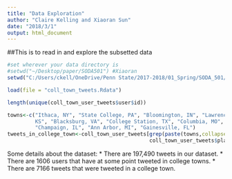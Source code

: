 ```yaml
---
title: "Data Exploration"
author: "Claire Kelling and Xiaoran Sun"
date: "2018/3/1"
output: html_document
---
```


##This is to read in and explore the subsetted data
```r
#set wherever your data directory is
#setwd("~/Desktop/paper/SODA501") #Xiaoran
setwd("C:/Users/ckell/OneDrive/Penn State/2017-2018/01_Spring/SODA_501/SODA_501/project/data") #Claire

load(file = "coll_town_tweets.Rdata")

length(unique(coll_town_user_tweets$user$id))

towns<-c("Ithaca, NY", "State College, PA", "Bloomington, IN", "Lawrence,
         KS", "Blacksburg, VA", "College Station, TX", "Columbia, MO",
         "Champaign, IL", "Ann Arbor, MI", "Gainesville, FL")
tweets_in_college_town<-coll_town_user_tweets[grep(paste(towns,collapse="|"),
                                              coll_town_user_tweets$place$full_name),]
```

Some details about the dataset:
* There are 197,490 tweets in our dataset.
* There are 1606 users that have at some point tweeted in college towns.
* There are 7166 tweets that were tweeted in a college town.